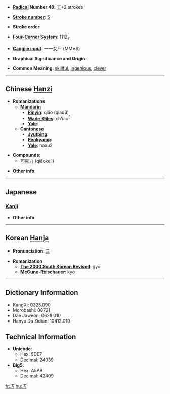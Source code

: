 * '''[[Wiktionary:Chinese radical index| Radical]] Number 48''': [[Wiktionary:Chinese radical index 工|工]]+2 strokes

* '''[[Wiktionary:Chinese total strokes index|Stroke number]]''': [[Wiktionary:Chinese total strokes index 5|5]]

* '''Stroke order''': 

* '''[[Wiktionary:Chinese four corner index|Four-Corner System]]''': 1112<sub>7</sub>

* '''[[Wiktionary:Chinese Cangjie index|Cangjie input]]''': 一一女尸 (MMVS)

* '''Graphical Significance and Origin''': 

* '''Common Meaning''': [[skillful]], [[ingenious]], [[clever]]

----

== Chinese [[Hanzi]] ==

* '''Romanizations'''
** '''[[Mandarin]]'''
*** '''[[Pinyin]]''': qiǎo (qiao3)
*** '''[[Wade-Giles]]''': ch'iao<sup>3</sup>
*** '''[[Yale]]''': 
** '''[[Cantonese]]'''
*** '''[[Jyutping]]''':
*** '''[[Penkyamp]]''': 
*** '''[[Yale]]''': haau2

* '''Compounds''':
**[[巧克力]] (qiǎokèlì)

* '''Other info''': 

----

==Japanese==

===[[Kanji]]===
{{kanji|on readings=[[こう]] (kō)
|kun readings=[[たくみ]] (takumi), [[さとい]] (satoi)
}}

* '''Other info''':  

----

== Korean [[Hanja]] ==

* '''Pronunciation''': [[교]]

* '''Romanization'''
** '''[[The 2000 South Korean Revised Romanization|The 2000 South Korean Revised]]''': gyo
** '''[[McCune-Reischauer]]''': kyo

----

== Dictionary Information ==

* KangXi: 0325.090
* Morobashi: 08721
* Dae Jaweon: 0628.010
* Hanyu Da Zidian: 10412.010

== Technical Information ==

* '''Unicode''':
** Hex: 5DE7
** Decimal: 24039
* '''Big5''':
** Hex: A5A9
** Decimal: 42409

[[fr:巧]]
[[hu:巧]]